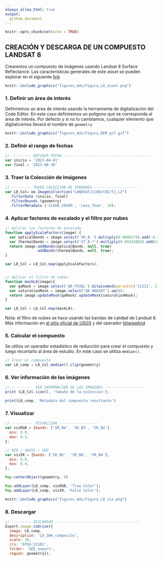 ```yaml
---
always_allow_html: true
output:
  github_document
---
```


```r
knitr::opts_chunk$set(echo = TRUE)
```

## **CREACIÓN Y DESCARGA DE UN COMPUESTO LANDSAT 8**

Crearemos un compuesto de imágenes usando Landsat 8 Surface Reflectance. Las características generales de este *asset* se pueden explorar en el siguiente [link](https://developers.google.com/earth-engine/datasets/catalog/LANDSAT_LC08_C02_T1_L2)


```r

knitr::include_graphics("figures_mds/Figura_L8_asset.png")

```

### **1. Definir un área de interés**
Definiremos un área de interés usando la herramienta de digitalización del Code Editor. En este caso definiremos un polígono que se corresponda al área de interés. Por defecto y si no lo cambiamos, cualquier elemento que digitalicemos llevará el nombre de `geometry`

```r

knitr::include_graphics("figures_mds/Figura_DEM_gif.gif")

```


### **2. Definir el rango de fechas**

```javascript
// --------- DEFINIR FECHA ----------------------------------------
var inicio = '2023-04-01'
var final = '2023-08-30'

```


### **3. Traer la Colección de Imágenes**
```javascript
// --------- TRAER COLECCION DE IMAGENES --------------------
var L8_Col= ee.ImageCollection("LANDSAT/LC08/C02/T1_L2") 
  .filterDate (inicio, final) 
  .filterBounds (geometry) 
  .filterMetadata ('CLOUD_COVER', 'Less_Than', 20);
```

### **4. Aplicar factores de escalado y el filtro por nubes**

```javascript
// Aplicar los factores de escalado 
function applyScaleFactors(image) {
  var opticalBands = image.select('SR_B.').multiply(0.0000275).add(-0.2);
  var thermalBands = image.select('ST_B.*').multiply(0.00341802).add(149.0);
  return image.addBands(opticalBands, null, true)
              .addBands(thermalBands, null, true);
}

var L8_Col = L8_Col.map(applyScaleFactors);


// Aplicar el filtro de nubes
function maskL8(image){
  var qaMask = image.select('QA_PIXEL').bitwiseAnd(parseInt('11111', 2)).eq(0);
  var saturationMask = image.select('QA_RADSAT').eq(0);
  return image.updateMask(qaMask).updateMask(saturationMask);
}

var L8_Col = L8_Col.map(maskL8);
```

Nota: el filtro de nubes se hace usando las bandas de calidad de Landsat 8. Más información en [el sitio oficial de USGS](https://www.usgs.gov/landsat-missions/landsat-collection-2-quality-assessment-bands) y del operador [bitwiseAnd](https://spatialthoughts.com/2021/08/19/qa-bands-bitmasks-gee/)

### **5. Calcular el compuesto**
Se utiliza un operador estadístico de reducción para crear el compuesto y luego recortarlo al área de estudio. En este caso se utiliza `median()`. 

```javascript
// Crear el compuesto
var L8_comp = L8_Col.median().clip(geometry)

```

### **6. Ver información de las imágenes**
```javascript
// ---------  VER INFORMACION DE LAS IMAGENES ------------------
print (L8_Col.size(), 'Tamaño de la coleccion');

print(L8_comp, 'Metadata del compuesto resultante')

```

### **7. Visualizar**
```javascript
// ---------  VISUALIZAR ------------------
var visRGB = {bands: ['SR_B4', 'SR_B3', 'SR_B2'], 
  min: 0.0,
  max: 0.3,
};

// NIR / SWIR1 / RED
var visIR = {bands: ['SR_B5', 'SR_B6', 'SR_B4'], 
  min: 0.0,
  max: 0.4,
};

Map.centerObject(geometry, 9)

Map.addLayer(L8_comp, visRGB, 'True Color');
Map.addLayer(L8_comp, visIR, 'False Color');

```

```r

knitr::include_graphics("figures_mds/Figura_L8_vis.png")

```


### **8. Descargar**


```javascript
// --------- DESCARGAR ---------------------------------------
Export.image.toDrive({
  image: L8_comp,
  description: 'L8_30m_composite',
  scale: 30,
  crs: 'EPSG:22181',
  folder: 'GEE_export',
  region: geometry});

```



